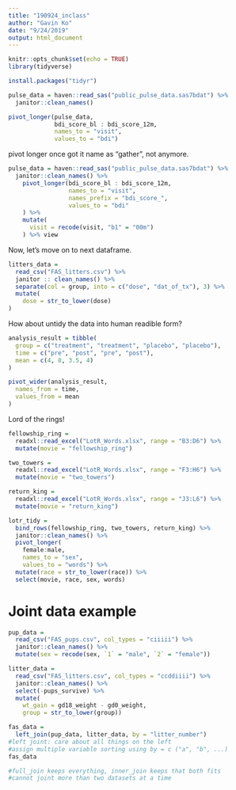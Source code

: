 ```yaml
---
title: "190924_inclass"
author: "Gavin Ko"
date: "9/24/2019"
output: html_document
---
```


```r
knitr::opts_chunk$set(echo = TRUE)
library(tidyverse)
```

```r
install.packages("tidyr")
```

```r
pulse_data = haven::read_sas("public_pulse_data.sas7bdat") %>% 
  janitor::clean_names()
```

```r
pivot_longer(pulse_data, 
             bdi_score_bl : bdi_score_12m,
             names_to = "visit",
             values_to = "bdi")
```

pivot longer once got it name as "gather", not anymore.

```r
pulse_data = haven::read_sas("public_pulse_data.sas7bdat") %>% 
  janitor::clean_names() %>% 
    pivot_longer(bdi_score_bl : bdi_score_12m,
                 names_to = "visit",
                 names_prefix = "bdi_score_",
                 values_to = "bdi"
    ) %>% 
    mutate(
      visit = recode(visit, "b1" = "00m")
    ) %>% view

```

Now, let's move on to next dataframe.

```r
litters_data = 
  read_csv("FAS_litters.csv") %>% 
  janitor :: clean_names() %>% 
  separate(col = group, into = c("dose", "dat_of_tx"), 3) %>% 
  mutate(  
    dose = str_to_lower(dose)
)

```

How about untidy the data into human readible form?

```r
analysis_result = tibble(
  group = c("treatment", "treatment", "placebo", "placebo"),
  time = c("pre", "post", "pre", "post"),
  mean = c(4, 8, 3.5, 4)
)
```

```r
pivot_wider(analysis_result,
  names_from = time,
  values_from = mean
)

```

Lord of the rings!

```r
fellowship_ring = 
  readxl::read_excel("LotR_Words.xlsx", range = "B3:D6") %>% 
  mutate(movie = "fellowship_ring")

two_towers = 
  readxl::read_excel("LotR_Words.xlsx", range = "F3:H6") %>% 
  mutate(movie = "two_towers")

return_king = 
  readxl::read_excel("LotR_Words.xlsx", range = "J3:L6") %>% 
  mutate(movie = "return_king")
```
```r
lotr_tidy = 
  bind_rows(fellowship_ring, two_towers, return_king) %>% 
  janitor::clean_names() %>% 
  pivot_longer(
    female:male,
    names_to = "sex",
    values_to = "words") %>% 
  mutate(race = str_to_lower(race)) %>% 
  select(movie, race, sex, words)
```
# Joint data example

```r
pup_data = 
  read_csv("FAS_pups.csv", col_types = "ciiiii") %>%
  janitor::clean_names() %>%
  mutate(sex = recode(sex, `1` = "male", `2` = "female")) 

litter_data = 
  read_csv("FAS_litters.csv", col_types = "ccddiiii") %>%
  janitor::clean_names() %>%
  select(-pups_survive) %>%
  mutate(
    wt_gain = gd18_weight - gd0_weight,
    group = str_to_lower(group))

fas_data = 
  left_join(pup_data, litter_data, by = "litter_number")
#left joint: care about all things on the left
#assign multiple variable sorting using by = c ("a", "b", ...)
fas_data

#full_join keeps everything, inner_join keeps that both fits
#cannot joint more than two datasets at a time

```


